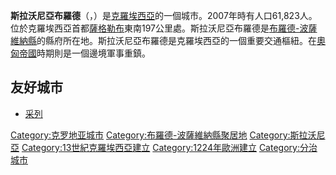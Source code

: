 {{Infobox City
|name = 斯拉沃尼亞布羅德
|official_name = Slavonski Brod
|image_flag= 
|image_seal= 
|image_map = 
|mapsize = 
|subdivision_type = [[国家|国家]]
|subdivision_name = [[克羅埃西亞|克羅埃西亞]]
|leader_title = 
|leader_name =
|region= 
|departement= 
|party= 
|area_total =
|population_as_of  = 2007
|population_total = 61,823
|population_density = 
|timezone = +2
|website = 
|}}
'''斯拉沃尼亞布羅德'''（{{lang-hr|Slavonski Brod}}，{{IPA-hr|slǎʋoːnskiː brôːd|pron}}）是[[克羅埃西亞|克羅埃西亞]]的一個城市。2007年時有人口61,823人。位於克羅埃西亞首都[[薩格勒布|薩格勒布]]東南197公里處。斯拉沃尼亞布羅德是[[布羅德-波薩維納縣|布羅德-波薩維納縣]]的縣府所在地。斯拉沃尼亞布羅德是克羅埃西亞的一個重要交通樞紐。在[[奧匈帝國|奧匈帝國]]時期則是一個邊境軍事重鎮。 

==友好城市==
* {{SVN}}[[采列|采列]]

{{Authority control}}

{{DEFAULTSORT:Slavonski Brod}}
[[Category:克罗地亚城市|Category:克罗地亚城市]]
[[Category:布羅德-波薩維納縣聚居地|Category:布羅德-波薩維納縣聚居地]]
[[Category:斯拉沃尼亞|Category:斯拉沃尼亞]]
[[Category:13世紀克羅埃西亞建立|Category:13世紀克羅埃西亞建立]]
[[Category:1224年歐洲建立|Category:1224年歐洲建立]]
[[Category:分治城市|Category:分治城市]]